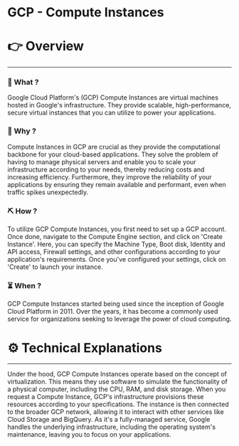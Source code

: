 # GCP - Compute Instances


# 👉 Overview

---

### 👀 What ?

Google Cloud Platform's (GCP) Compute Instances are virtual machines hosted in Google's infrastructure. They provide scalable, high-performance, secure virtual instances that you can utilize to power your applications.


### 🧐 Why ?

Compute Instances in GCP are crucial as they provide the computational backbone for your cloud-based applications. They solve the problem of having to manage physical servers and enable you to scale your infrastructure according to your needs, thereby reducing costs and increasing efficiency. Furthermore, they improve the reliability of your applications by ensuring they remain available and performant, even when traffic spikes unexpectedly.


### ⛏️ How ?

To utilize GCP Compute Instances, you first need to set up a GCP account. Once done, navigate to the Compute Engine section, and click on 'Create Instance'. Here, you can specify the Machine Type, Boot disk, Identity and API access, Firewall settings, and other configurations according to your application's requirements. Once you've configured your settings, click on 'Create' to launch your instance.


### ⏳ When ?

GCP Compute Instances started being used since the inception of Google Cloud Platform in 2011. Over the years, it has become a commonly used service for organizations seeking to leverage the power of cloud computing.


# ⚙️ Technical Explanations

---

Under the hood, GCP Compute Instances operate based on the concept of virtualization. This means they use software to simulate the functionality of a physical computer, including the CPU, RAM, and disk storage. When you request a Compute Instance, GCP's infrastructure provisions these resources according to your specifications. The instance is then connected to the broader GCP network, allowing it to interact with other services like Cloud Storage and BigQuery. As it's a fully-managed service, Google handles the underlying infrastructure, including the operating system's maintenance, leaving you to focus on your applications.

